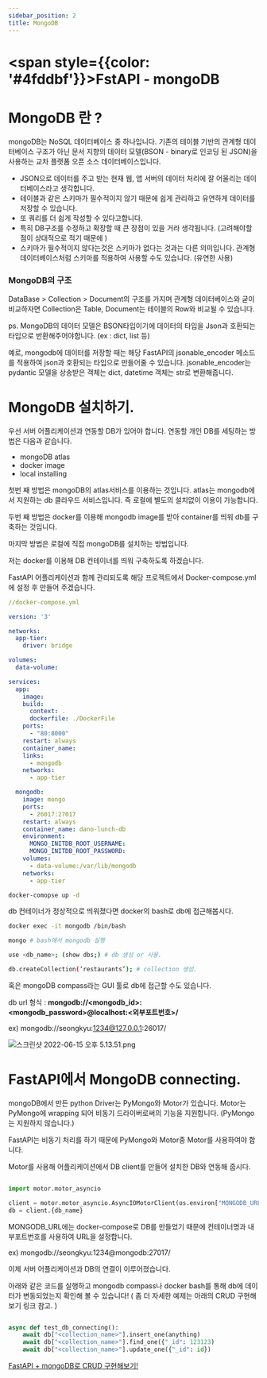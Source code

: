 ```yaml
---
sidebar_position: 2
title: MongoDB
---
```


# <span style={{color: '#4fddbf'}}>FstAPI - mongoDB</span>

# MongoDB 란 ?

mongoDB는 NoSQL 데이터베이스 중 하나입니다. 기존의 테이블 기반의 관계형 데이터베이스 구조가 아닌 문서 지향의 데이터 모델(BSON - binary로 인코딩 된 JSON)을 사용하는 교차 플랫폼 오픈 소스 데이터베이스입니다.

- JSON으로 데이터를 주고 받는 현재 웹, 앱 서버의 데이터 처리에 잘 어울리는 데이터베이스라고 생각합니다.
- 테이블과 같은 스키마가 필수적이지 않기 때문에 쉽게 관리하고 유연하게 데이터를 저장할 수 있습니다.
- 또 쿼리를 더 쉽게 작성할 수 있다고합니다.
- 특히 DB구조를 수정하고 확장할 때 큰 장점이 있을 거라 생각됩니다. (고려해야할 점이 상대적으로 적기 때문에 )
- 스키마가 필수적이지 않다는것은 스키마가 없다는 것과는 다른 의미입니다. 관계형 데이터베이스처럼 스키마를 적용하여 사용할 수도 있습니다. (유연한 사용)

### MongoDB의 구조

DataBase > Collection > Document의 구조를 가지며 관계형 데이터베이스와 굳이 비교하자면 Collection은 Table, Document는 테이블의 Row와 비교될 수 있습니다.

ps. MongoDB의 데이터 모델은 BSON타입이기에 데이터의 타입을 Json과 호환되는 타입으로 반환해주어야합니다. (ex : dict, list 등)

예로, mongodb에 데이터를 저장할 때는 해당 FastAPI의 jsonable_encoder 메소드를 적용하여 json과 호환되는 타입으로 만들어줄 수 있습니다. jsonable_encoder는 pydantic 모델을 상송받은 객체는 dict, datetime 객체는 str로 변환해줍니다.

# MongoDB 설치하기.

우선 서버 어플리케이션과 연동할 DB가 있어야 합니다. 연동할 개인 DB를 세팅하는 방법은 다음과 같습니다.

- mongoDB atlas
- docker image
- local installing

첫번 째 방법은 mongoDB의 atlas서비스를 이용하는 것입니다. atlas는 mongodb에서 지원하는 db 클라우드 서비스입니다. 즉 로컬에 별도의 설치없이 이용이 가능합니다.

두번 째 방법은 docker를 이용해 mongodb image를 받아 container를 띄워 db를 구축하는 것입니다.

마지막 방법은 로컬에 직접  mongoDB를 설치하는 방법입니다.

저는 docker를 이용해 DB 컨테이너를 띄워 구축하도록 하겠습니다.

FastAPI 어플리케이션과 함께 관리되도록 해당 프로젝트에서 Docker-compose.yml에 설정 후 만들어 주겠습니다.

```yaml
//docker-compose.yml

version: '3'

networks:
  app-tier:
    driver: bridge

volumes:
  data-volume:

services:
  app:
    image:
    build:
      context: .
      dockerfile: ./DockerFile
    ports:
      - "80:8000"
    restart: always
    container_name:
    links:
      - mongodb
    networks:
      - app-tier

  mongodb:
    image: mongo
    ports:
      - 26017:27017
    restart: always
    container_name: dano-lunch-db
    environment:
      MONGO_INITDB_ROOT_USERNAME:
      MONGO_INITDB_ROOT_PASSWORD:
    volumes:
      - data-volume:/var/lib/mongodb
    networks:
      - app-tier
```

```bash
docker-comopse up -d
```

db 컨테이너가 정상적으로 띄워졌다면 docker의 bash로 db에 접근해봅시다.

```bash
docker exec -it mongodb /bin/bash

mongo # bash에서 mongodb 실행

use <db_name>; (show dbs;) # db 생성 or 사용.

db.createCollection(’restaurants’); # collection 생성.
```

혹은 mongoDB compass라는 GUI 툴로 db에 접근할 수도 있습니다.

db url 형식 : **mongodb://<mongodb_id>:<mongodb_password>@localhost:<외부포트번호>/**

ex) mongodb://seongkyu:1234@127.0.0.1:26017/

![스크린샷 2022-06-15 오후 5.13.51.png](FstAPI%20-%20mongoDB%209abcdba597b5451d91d22cc734b26b4c/%E1%84%89%E1%85%B3%E1%84%8F%E1%85%B3%E1%84%85%E1%85%B5%E1%86%AB%E1%84%89%E1%85%A3%E1%86%BA_2022-06-15_%E1%84%8B%E1%85%A9%E1%84%92%E1%85%AE_5.13.51.png)

# FastAPI에서 MongoDB connecting.

mongoDB에서 만든 python Driver는 PyMongo와 Motor가 있습니다. Motor는 PyMongo에  wrapping 되어 비동기 드라이버로써의 기능을 지원합니다. (PyMongo는 지원하지 않습니다.)

FastAPI는 비동기 처리를 하기 때문에 PyMongo와 Motor중 Motor를 사용하여야 합니다.

Motor를 사용해 어플리케이션에서 DB client를 만들어 설치한 DB와 연동해 줍시다.

```python

import motor.motor_asyncio

client = motor.motor_asyncio.AsyncIOMotorClient(os.environ["MONGODB_URL"])
db = client.{db_name}
```

MONGODB_URL에는 docker-compose로 DB를 만들었기 때문에 컨테이너명과 내부포트번호를 사용하여 URL을 설정합니다.

ex) mongodb://seongkyu:1234@mongodb:27017/

이제 서버 어플리케이션과 DB의 연결이 이루어졌습니다.

아래와 같은 코드를 실행하고 mongodb compass나 docker bash를 통해 db에 데이터가 변동되었는지 확인해 볼 수 있습니다! ( 좀 더 자세한 예제는 아래의 CRUD 구현해보기 링크 참고. )

```python

async def test_db_connecting():
	await db["<collection_name>"].insert_one(anything)
	await db["<collection_name>"].find_one({"_id": 123123)
	await db["<collection_name>"].update_one({"_id": id})
```

[FastAPI + mongoDB로 CRUD 구현해보기!](https://www.mongodb.com/developer/languages/python/python-quickstart-fastapi/)
